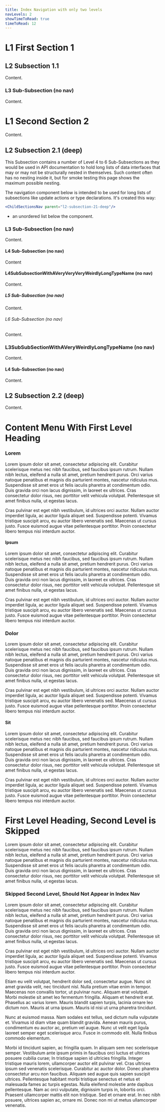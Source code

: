 ```yaml
---
title: Index Navigation with only two levels
navLevels: 2
showTimeToRead: true
timeToRead: 12
---
```


# L1 First Section 1

## L2 Subsection 1.1

Content.

### L3 Sub-Subsection (no nav)

Content.


# L1 Second Section 2

Content.

## L2 Subsection 2.1 (deep)

This Subsection contains a number of Level 4 to 6 Sub-Subsections as they would be used in API documentation to hold long lists of data interfaces that may or may not be structurally nested in themselves. Such content often has no nesting inside it, but for smoke testing this page shows the maximum possible nesting.

The navigation component below  is intended to be used for long lists of subsections like update actions or type declarations. It's created this way:

```jsx
<ChildSectionsNav parent="l2-subsection-21-deep"/>
```

<ChildSectionsNav parent="l2-subsection-21-deep"/>

 * an unordered list below the component.

### L3 Sub-Subsection (no nav)

Content.

#### L4 Sub-Subsection (no nav)

Content

#### L4SubSubsectionWithAVeryVeryVeryWeirdlyLongTypeName (no nav)

Content.

##### L5 Sub-Subsection (no nav)

Content.

###### L6 Sub-Subsection (no nav)

Content.

### L3SubSubSectionWithAVeryWeirdlyLongTypeName (no nav)

Content.

#### L4 Sub-Subsection (no nav)

Content.

## L2 Subsection 2.2 (deep)

Content.

# Content Menu With First Level Heading

<ChildSectionsNav parent="content-menu-with-first-level-heading"/>

### Lorem

Lorem ipsum dolor sit amet, consectetur adipiscing elit. Curabitur scelerisque metus nec nibh faucibus, sed faucibus ipsum rutrum. Nullam nibh lectus, eleifend a nulla sit amet, pretium hendrerit purus. Orci varius natoque penatibus et magnis dis parturient montes, nascetur ridiculus mus. Suspendisse sit amet eros ut felis iaculis pharetra at condimentum odio. Duis gravida orci non lacus dignissim, in laoreet ex ultrices. Cras consectetur dolor risus, nec porttitor velit vehicula volutpat. Pellentesque sit amet finibus nulla, ut egestas lacus.

Cras pulvinar est eget nibh vestibulum, id ultrices orci auctor. Nullam auctor imperdiet ligula, ac auctor ligula aliquet sed. Suspendisse potenti. Vivamus tristique suscipit arcu, eu auctor libero venenatis sed. Maecenas ut cursus justo. Fusce euismod augue vitae pellentesque porttitor. Proin consectetur libero tempus nisi interdum auctor.

#### Ipsum

Lorem ipsum dolor sit amet, consectetur adipiscing elit. Curabitur scelerisque metus nec nibh faucibus, sed faucibus ipsum rutrum. Nullam nibh lectus, eleifend a nulla sit amet, pretium hendrerit purus. Orci varius natoque penatibus et magnis dis parturient montes, nascetur ridiculus mus. Suspendisse sit amet eros ut felis iaculis pharetra at condimentum odio. Duis gravida orci non lacus dignissim, in laoreet ex ultrices. Cras consectetur dolor risus, nec porttitor velit vehicula volutpat. Pellentesque sit amet finibus nulla, ut egestas lacus.

Cras pulvinar est eget nibh vestibulum, id ultrices orci auctor. Nullam auctor imperdiet ligula, ac auctor ligula aliquet sed. Suspendisse potenti. Vivamus tristique suscipit arcu, eu auctor libero venenatis sed. Maecenas ut cursus justo. Fusce euismod augue vitae pellentesque porttitor. Proin consectetur libero tempus nisi interdum auctor.

### Dolor

Lorem ipsum dolor sit amet, consectetur adipiscing elit. Curabitur scelerisque metus nec nibh faucibus, sed faucibus ipsum rutrum. Nullam nibh lectus, eleifend a nulla sit amet, pretium hendrerit purus. Orci varius natoque penatibus et magnis dis parturient montes, nascetur ridiculus mus. Suspendisse sit amet eros ut felis iaculis pharetra at condimentum odio. Duis gravida orci non lacus dignissim, in laoreet ex ultrices. Cras consectetur dolor risus, nec porttitor velit vehicula volutpat. Pellentesque sit amet finibus nulla, ut egestas lacus.

Cras pulvinar est eget nibh vestibulum, id ultrices orci auctor. Nullam auctor imperdiet ligula, ac auctor ligula aliquet sed. Suspendisse potenti. Vivamus tristique suscipit arcu, eu auctor libero venenatis sed. Maecenas ut cursus justo. Fusce euismod augue vitae pellentesque porttitor. Proin consectetur libero tempus nisi interdum auctor.


#### Sit

Lorem ipsum dolor sit amet, consectetur adipiscing elit. Curabitur scelerisque metus nec nibh faucibus, sed faucibus ipsum rutrum. Nullam nibh lectus, eleifend a nulla sit amet, pretium hendrerit purus. Orci varius natoque penatibus et magnis dis parturient montes, nascetur ridiculus mus. Suspendisse sit amet eros ut felis iaculis pharetra at condimentum odio. Duis gravida orci non lacus dignissim, in laoreet ex ultrices. Cras consectetur dolor risus, nec porttitor velit vehicula volutpat. Pellentesque sit amet finibus nulla, ut egestas lacus.

Cras pulvinar est eget nibh vestibulum, id ultrices orci auctor. Nullam auctor imperdiet ligula, ac auctor ligula aliquet sed. Suspendisse potenti. Vivamus tristique suscipit arcu, eu auctor libero venenatis sed. Maecenas ut cursus justo. Fusce euismod augue vitae pellentesque porttitor. Proin consectetur libero tempus nisi interdum auctor.
# First Level Heading, Second Level is Skipped

Lorem ipsum dolor sit amet, consectetur adipiscing elit. Curabitur scelerisque metus nec nibh faucibus, sed faucibus ipsum rutrum. Nullam nibh lectus, eleifend a nulla sit amet, pretium hendrerit purus. Orci varius natoque penatibus et magnis dis parturient montes, nascetur ridiculus mus. Suspendisse sit amet eros ut felis iaculis pharetra at condimentum odio. Duis gravida orci non lacus dignissim, in laoreet ex ultrices. Cras consectetur dolor risus, nec porttitor velit vehicula volutpat. Pellentesque sit amet finibus nulla, ut egestas lacus.

### Skipped Second Level, Should Not Appear in Index Nav

Lorem ipsum dolor sit amet, consectetur adipiscing elit. Curabitur scelerisque metus nec nibh faucibus, sed faucibus ipsum rutrum. Nullam nibh lectus, eleifend a nulla sit amet, pretium hendrerit purus. Orci varius natoque penatibus et magnis dis parturient montes, nascetur ridiculus mus. Suspendisse sit amet eros ut felis iaculis pharetra at condimentum odio. Duis gravida orci non lacus dignissim, in laoreet ex ultrices. Cras consectetur dolor risus, nec porttitor velit vehicula volutpat. Pellentesque sit amet finibus nulla, ut egestas lacus.

Cras pulvinar est eget nibh vestibulum, id ultrices orci auctor. Nullam auctor imperdiet ligula, ac auctor ligula aliquet sed. Suspendisse potenti. Vivamus tristique suscipit arcu, eu auctor libero venenatis sed. Maecenas ut cursus justo. Fusce euismod augue vitae pellentesque porttitor. Proin consectetur libero tempus nisi interdum auctor.

Etiam eu velit volutpat, hendrerit dolor sed, consectetur augue. Nunc sit amet gravida velit, nec tincidunt nisl. Nulla pretium vitae enim in tempor. Maecenas non convallis tortor, ut pulvinar nunc. Aliquam erat volutpat. Morbi molestie sit amet leo fermentum fringilla. Aliquam et hendrerit erat. Phasellus ac varius lorem. Mauris blandit sapien turpis, lacinia ornare leo dictum non. Mauris at urna ipsum. Mauris id nisi ut urna pharetra tincidunt.

Nunc at euismod massa. Nam sodales est tellus, sed dictum nulla vulputate et. Vivamus id diam vitae quam blandit gravida. Aenean mauris purus, condimentum eu auctor ac, pretium vel augue. Nunc ut velit eget ligula laoreet semper eget scelerisque arcu. Fusce in commodo elit. Nulla finibus commodo elementum.

Morbi id tincidunt sapien, ac fringilla quam. In aliquam sem nec scelerisque semper. Vestibulum ante ipsum primis in faucibus orci luctus et ultrices posuere cubilia curae; In tristique sapien id ultricies fringilla. Integer tristique mauris lorem, ullamcorper auctor elit pulvinar vel. Cras ultrices ipsum sed venenatis scelerisque. Curabitur ac auctor dolor. Donec pharetra consectetur arcu non faucibus. Aliquam sed augue quis sapien suscipit ultrices. Pellentesque habitant morbi tristique senectus et netus et malesuada fames ac turpis egestas. Nulla eleifend molestie ante dapibus pellentesque. Nam ac orci vulputate, dignissim turpis in, lobortis orci. Praesent ullamcorper mattis elit non tristique. Sed et ornare erat. In nec nibh posuere, ultrices sapien ac, ornare mi. Donec non mi ut metus ullamcorper venenatis.
